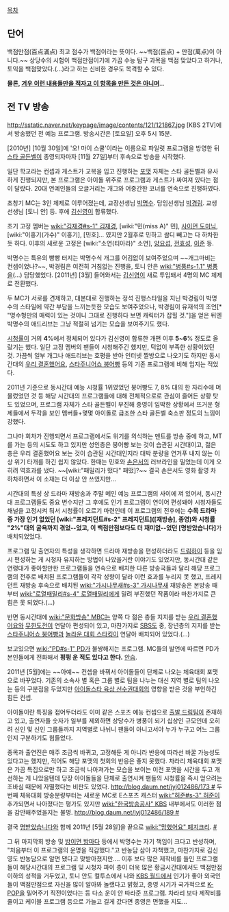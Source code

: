 [[목차]]
== 단어 ==
백점만점(百点滿点)
최고 점수가 백점이라는 뜻이다. ~~백점(百点) + 만점(萬点)이 아니다.~~
상당수의 시험이 백점만점이기에 가끔 수능 탐구 과목을 백점 맞았다고 하거나, 토익을 백점맞았다.(...)라고 하는 신비한 경우도 목격할 수 있다.

'''물론, [[이거 하나 적자고 만든 것이 아닌 항목|겨우 이런 내용들만을 적자고 이 항목을 만든 것은 아니며]]'''...

== 전 TV 방송 ==
http://sstatic.naver.net/keypage/image/contents/121/121867.jpg
[KBS 2TV]에서 방송했던 전 예능 프로그램. 방송시간은 [토요일] 오후 5시 15분.

[2010년] [10월 30일]에 '오! 마이 스쿨'이라는 이름으로 파일럿 프로그램을 방영한 뒤 [[스타 골든벨]]이 종영되자마자 [11월 27일]부터 후속으로 방송을 시작했다.

일단 학교라는 컨셉과 게스트가 교복을 입고 진행하는 [[포맷]] 자체는 스타 골든벨과 유사하게 진행되지만, 본 프로그램은 아이돌 위주로 프로그램과 게스트가 짜여져 있다는 점이 달랐다. 20대 연예인들의 오글거리는 개그와 어중간한 코너를 연속으로 진행하였다. 
 
초창기 MC는 3인 체제로 이루어졌는데, 교장선생님 [[박명수]]. 담임선생님 [[박경림]]. 교생선생님 [토니 안] 등. 후에 [[김신영]]이 합류했다.

초기 고정 멤버는 [[wiki:"김재경#s-1" 김재경]], [wiki:"민(miss A)" 민], [[사이먼 도미닉]], [wiki:"이홍기(가수)" 이홍기], [민호]... 였지만 2월후로 민하고 쌈디 빼고는 다 하차한 듯 하다. 이후의 새로운 고정은 [wiki:"소연(티아라)" 소연], [[양요섭]], [[전효성]], [[이준(엠블랙)|이준]] 등.

박명수는 특유의 빵빵 터지는 박명수식 개그를 어김없이 보여주었으며 ~~개그마비는 컨셉이었나?~~, 박경림은 여전히 거침없는 진행을, 토니 안은 [[wiki:"병풍#s-1.1" 병풍]]을(...) 담당했었다. [2011년] [3월] 들어와서는 [[김신영]]이 새로 투입돼서 4명의 MC 체제로 전환했다.

두 MC가 서로를 견제하고, 대본대로 진행하는 정석 진행스타일을 지닌 박경림이 박명수의 스타일에 약간 부담을 느끼는듯한 모습도 보여주었으나, 박경림이 유재석의 조언[* "명수형만의 매력이 있는 것이니 그대로 진행하다 보면 캐릭터가 잡힐 것."]을 얻은 뒤엔 박명수의 애드리브는 그냥 적절히 넘기는 모습을 보여주기도 했다.

[[시청률]]이 거의 '''4'''%에서 정체되어 있다가 김신영이 합류한 개편 이후 '''5~6'''% 정도로 올랐기는 했다. 일단 고정 멤버의 팬들이 시청해주긴 했지만, 턱없이 부족한 상황이었던 것. 가끔씩 일부 개그나 애드리브는 호평을 받아 인터넷 짤방으로 나오기도 하지만 동시간대의 [[우리 결혼했어요]], [[스타주니어쇼 붕어빵]] 등의 기존 프로그램에 비해 입지는 적었다.

2011년 기준으로 동시간대 예능 시청률 1위였었던 붕어빵도 7, 8% 대의 한 자리수에 머물렀었던 것 등 해당 시간대의 프로그램들에 대해 전체적으로로 관심이 줄어든 상황 탓도 있었으며, 프로그램 자체가 스타 골든벨이 부진해 종영이 임박한 상황에서 뜨거운 형제들에서 두각을 보인 멤버들+몇몇 아이돌로 급조한 스타 골든벨 축소판 정도의 느낌이 강했다.

그나마 회차가 진행되면서 프로그램에서도 위기를 의식하는 멘트를 방송 중에 하고, MT를 가는 등의 시도도 하고 있지만 성인층은 붕어빵 보는 것이 습관된 시간대이고, 젊은 층은 우리 결혼했어요 보는 것이 습관된 시간대인지라 대박 분량을 연거푸 내지 않는 이상 위기 타개를 하긴 쉽지 않았다. 한때는 민호와 [[손은서]]의 러브라인을 밀었는데 이게 오히려 역효과를 냈다. ~~[wiki:"패밀리가 떴다" 패떴]?~~ 결국 손은서도 영화 촬영 차 하차하면서 이 소재는 더 이상 안 쓰였지만...

시간대의 특성 상 드라마 재방송과 주말 메인 예능 프로그램의 사이에 껴 있어서, 동시간대 프로그램들도 중요 변수지만 그 후에도 인기 프로그램이 연이어 편성돼야 시청자들도 채널을 고정시켜 둬서 시청률이 오르기 마련인데 이 프로그램의 전후에는 '''수목 드라마 중 가장 인기 없었던 [wiki:"프레지던트#s-2" 프레지던트]([재방송], 종영)와 시청률 "2%"대의 굴욕까지 겪었--었고, 이 백점만점보다도 더 재미없--었던 [명받았습니다]'''가 배치되었었다.

프로그램 및 출연자의 특성을 생각하면 드라마 재방송을 편성하더라도 [[드림하이]] 등을 임시 편성하는 게 시청자 유지하는 방법이 나았을거란 이야기도 있었지만, 동시간대 같은 연령대가 좋아할만한 프로그램들을 연속으로 배치한 다른 방송국들과 달리 해당 프로그램의 전후로 배치된 프로그램들이 각각 성향이 달라 이런 효과를 누리지 못 했고, 프레지던트 재방송 후속으로 배치된 [[wiki:"가시나무새#s-3" 가시나무새]] 재방송은 본방송 때부터 [[wiki:"로열패밀리#s-4" 로열패밀리]]에게 밀려 부진했던 작품이라 마찬가지로 큰 힘은 못 되었다.(...)

반면 동시간대에 [[wiki:"문화방송" MBC]]는 양쪽 다 젊은 층들 지지를 받는 [[우리 결혼했어요]]와 [[무한도전]]이 연달아 편성되어 있고, 마찬가지로 [[SBS]]도 중, 장년층의 지지를 받는 [[스타주니어쇼 붕어빵]]과 [[놀라운 대회 스타킹]]이 연달아 배치되어 있었다.(...)

보고있으면 [[wiki:"PD#s-1" PD]]가 불쌍해지는 프로그램. MC들의 발언에 따르면 PD가 본인들에게 전화해서 '''펑펑 운 적도 있다고 한다.''' [[안습]].

2011년 [5월]에는 ~~아예~~ 컨셉을 바꿔서 아이돌들이 단체로 나오는 체육대회 포맷으로 바꾸었다. 기존의 소속사 별 혹은 그룹 별로 팀을 나누는 대신 지역 별로 팀의 나오는 등의 구분점을 두었지만 [[아이돌스타 육상 선수권대회]]의 영향을 받은 것을 부인하긴 힘든 컨셉.

아이돌이란 특징을 접어두더라도 이미 같은 스포츠 예능 컨셉으로 [[출발 드림팀]]이 존재하고 있고, 출연자들 숫자가 일부를 제외하면 상당수가 병풍이 되기 십상인 규모인데 오히려 신인 및 신인 그룹들까지 지역별로 나뉘니 팬들이 아니고서야 누가 누구고 어느 그룹인지 구분하기도 힘들었다.

종목과 출연진은 매주 조금씩 바뀌고, 고정해둔 게 아니라 반응에 따라선 바꿀 가능성도 있다고는 했지만, 적어도 해당 포맷의 첫회의 반응은 좋지 못했다.
차라리 체육대회 포맷은 가끔 특집으로만 하고 조금씩 나아져가는 모습을 보이는 이전 포맷을 시간을 두고 개선하는 게 나았을텐데 당장 아이돌들을 단체로 출연시켜 팬들의 시청률을 즉시 얻으려는 조바심 때문에 자멸했다는 비판도 있었다. [[http://blog.daum.net/jyj012486/173 #]]
두번째 체육대회 방송분량부터는 새로운 MC로 E스포츠 캐스터 [[wiki:"허준#s-3" 허준]]이 추가되면서 나아졌다는 평가도 있지만 [[wiki:"한국방송공사" KBS]] 내부에서도 이러한 점을 감안해주었을지는 불명. [[http://blog.daum.net/jyj012486/189 #]]

결국 [[명받았습니다]]와 함께 2011년 [5월 28일]을 끝으로 [[wiki:"망했어요" 폐지크리]]. [http://www.newsen.com/news_view.php?uid=201105031009231001 #]

그 뒤 마지막회 방송 및 [[밤이면 밤마다]] 등에서 박명수는 자기 책임이 크다고 반성하며, "처음부터 이 프로그램의 운명을 직감했다."고 반농담 삼아 자책했고, 마찬가지로 김신영도 반농담으로 알면 됐다고 맞받아쳤지만.... 이후 보다 많은 제작비를 들인 프로그램들이 해당시간대의 프로그램 및 시청자 파이 층이 더욱 많은 황금시간대에서도 백점만점 이하의 성적을 거두었고, 토니 안도 컬투쇼에서 나와 [[KBS 월드]]에서 인기가 좋아 외국인들이 백점만점으로 자신을 많이 알아봐 놀랬다고 밝혔고, 종영 시기가 국가적으로 [[K-POP]]을 밀어주기 직전이었다는 등 다소 운이 안 따라준 프로그램. 차라리 보다 제작비를 줄이고 케이블 프로그램 등으로 가늘고 길게 갔다면 종영은 면했을 지도...
